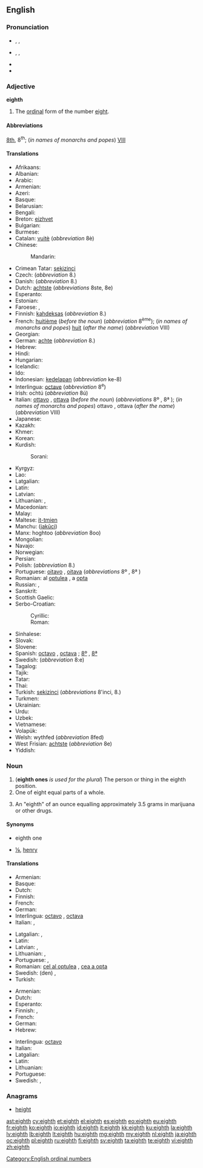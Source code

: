 ==English==
{{ordinalbox|en|7th|8th|9th|seventh|ninth|card=eight}}

===Pronunciation===
* {{a|RP}} {{enPR|ātth}}, {{IPA|/eɪtθ/}}, {{X-SAMPA|/eItT/}}
* {{a|GenAm}} {{enPR|ātth}}, {{IPA|/eʔθ/|/eɪtθ/|/eɪθ/}},  {{X-SAMPA|/eItT/|/eIT/}}
* {{audio|en-us-eighth.ogg|Audio (US)}}
* {{rhymes|eɪtθ}}

===Adjective===
'''eighth'''

# The [[ordinal]] form of the number [[eight]].

====Abbreviations====
[[8th]], 8<sup>th</sup>; (''in names of monarchs and popes'') [[VIII]]

====Translations====
{{trans-top|ordinal form of the number eight}}
* Afrikaans: {{t|af|agste}}
* Albanian: {{t|sq|tetë}}
* Arabic: {{t|ar|ثامن|m|tr=ṯāmin|sc=Arab}}
* Armenian: {{t-|hy|ութերորդ|tr=ut'erord}}
* Azeri: {{t|az|səkkizinci}}
* Basque: {{t|eu|zortzigarren|xs=Basque}}
* Belarusian: {{t|be|восьмы|m|tr=vós’my|sc=Cyrl}}
* Bengali: {{t|bn|অষ্টম|tr=ôshţôm|sc=Beng}}
* Breton: [[eizhvet]]
* Bulgarian: {{t|bg|осми|m|tr=ósmi|sc=Cyrl}}
* Burmese: {{t|my|အဌမ|tr=a' htama.|sc=Mymr}}
* Catalan: [[vuitè]] (''abbreviation'' 8è)
* Chinese:
*: Mandarin: {{t|zh|第八|tr=dìbā|sc=Hani}}
* Crimean Tatar: [[sekizinci]]
* Czech: {{t|cs|osmý|m}} (''abbreviation'' 8.)
* Danish: {{t|da|ottende}} (''abbreviation'' 8.)
* Dutch: [[achtste]] (''abbreviations'' 8ste, 8e)
* Esperanto: {{t+|eo|oka|xs=Esperanto}}
* Estonian: {{t|et|katsas}}
* Faroese: {{t|fo|áttandi|m}}, {{t|fo|áttanda|f|n}}
* Finnish: [[kahdeksas]] (''abbreviation'' 8.)
* French: [[huitième]] (''before the noun'') (''abbreviation'' 8<sup>ème</sup>); (''in names of monarchs and popes'') [[huit]] (''after the name'') (''abbreviation'' VIII)
* Georgian: {{t|ka|მერვე|tr=merve|sc=Geor}}
* German: [[achte]] (''abbreviation'' 8.)
* Hebrew: {{t|he|שמיני|tr=shmini|sc=Hebr}}
* Hindi: {{t|hi|आठवां|tr=āṭhvā̃|sc=Deva}}
* Hungarian: {{t+|hu|nyolcadik}}
* Icelandic: {{t|is|áttundi}}
* Ido: {{t+|io|okesma|xs=Ido}}
* Indonesian: [[kedelapan]] (''abbreviation'' ke-8)
* Interlingua: [[octave]] (''abbreviation'' 8<sup>e</sup>)
* Irish: ochtú (''abbreviation'' 8ú)
* Italian: [[ottavo]] {{m}}, [[ottava]] {{f}} (''before the noun'') (''abbreviations'' 8º {{m}}, 8ª {{f}}); (''in names of monarchs and popes'') ottavo {{m}}, ottava {{f}} (''after the name'') (''abbreviation'' VIII)
* Japanese: {{t|ja|八番目|tr=はちばんめ, hachiban-me|sc=Jpan}}
* Kazakh: {{t|kk|сегізінші|tr=segizinşi|sc=Cyrl}}
* Khmer: {{t|km|ទីប្រាំបី|tr=tii pram bəi|sc=Khmr}}
* Korean: {{t|ko|여덟째|tr=yeodeolpjjae|sc=Hang}}
* Kurdish:
*: Sorani: {{ku-Arab|[[هه‌شته‌م]]}}
{{trans-mid}}
* Kyrgyz: {{t|ky|сегизинчи|tr=segizinçi|sc=Cyrl}}
* Lao: {{t|lo|ທີ່ແປດ|tr=tʰī̀ pǣt|sc=Laoo}}
* Latgalian: {{tø|ltg|ostoni}}
* Latin: {{t+|la|octavus}}
* Latvian: {{t|lv|astoņi}}
* Lithuanian: {{t+|lt|aštuntas|m|xs=Lithuanian}}, {{t+|lt|aštunta|f|xs=Lithuanian}}
* Macedonian: {{t|mk|осми|m|tr=ósmi|sc=Cyrl}}
* Malay: {{t|ms|kelapan}}
* Maltese: [[it-tmien]]
* Manchu: ([[jakūci]])
* Manx: hoghtoo (''abbreviation'' 8oo)
* Mongolian: {{t|mn|наймдугаар|tr=najmdugaar|sc=Cyrl}}
* Navajo: {{tø|nv|tseebíí góneʼ}}
* Norwegian: {{t|no|åttende}}
* Persian: {{t|fa|هشتم|tr=haštom|sc=fa-Arab}}
* Polish: {{t|pl|ósmy|m}} (''abbreviation'' 8.)
* Portuguese: [[oitavo]] {{m}}, [[oitava]] {{f}} (''abbreviations'' 8º {{m}}, 8ª {{f}})
* Romanian: al [[optulea]] {{m}}, a [[opta]] {{f}}
* Russian: {{t|ru|восьмой|m|tr=vos’mój|sc=Cyrl}}, {{t|ru|8-ой|tr=abbreviation|sc=Cyrl}}
* Sanskrit: {{t|sa|अष्टमः|tr=aṣṭamaḥ|sc=Deva}}
* Scottish Gaelic: {{t-|gd|ochdamh|xs=Scottish Gaelic}}
* Serbo-Croatian:
*: Cyrillic: {{t|sh|осми|m}}
*: Roman: {{t|sh|osmi|m}}
* Sinhalese: {{t|si|අටවැනි|tr=aṭavæni|sc=Sinh}}
* Slovak: {{t|sk|ôsmy|m}} <!-- {{t|sk|ôsma|f}}, {{t|sk|ôsme|n}} -->
* Slovene: {{t|sl|osmi|m}}
* Spanish: [[octavo]] {{m}}, [[octava]] {{f}}; {{qualifier|abbreviations}} [[8º]] {{m}}, [[8ª]] {{f}}
* Swedish: {{t|sv|åttonde}} (''abbreviation'' 8:e)
* Tagalog: {{t|tl|ikawalo}}
* Tajik: {{t|tg|ҳаштум|tr=haštum|sc=Cyrl}}
* Tatar: {{t|tt|сигезенче|tr=sigezençe|sc=Cyrl}}
* Thai: {{t|th|ที่แปด|tr=têe bpàet|sc=Thai}}
* Turkish: [[sekizinci]] (''abbreviations'' 8'inci, 8.)
* Turkmen: {{t|tk|sekizinji}}
* Ukrainian: {{t|uk|восьмий|m|tr=vós’myj|sc=Cyrl}}
* Urdu: {{t|ur|آٹھواں|tr=āṭhvā̃|sc=ur-Arab}}
* Uzbek: {{t|uz|sakkizinchi}}
* Vietnamese: {{t|vi|thứ tám}}
* Volapük: {{t|vo|jölid}}
* Welsh: wythfed (''abbreviation'' 8fed)
* West Frisian: [[achtste]] (''abbreviation'' 8e)
* Yiddish: {{t|yi|אַכט|tr=akht|sc=Hebr}}
{{trans-bottom}}

===Noun===
{{en-noun}}

# ('''eighth ones''' ''is used for the plural'') The person or thing in the eighth position.
# One of eight equal parts of a whole.
# {{slang}} An "eighth" of an ounce equalling approximately 3.5 grams in marijuana or other drugs.

====Synonyms====
* {{sense|person or thing in the eighth position}} eighth one
* {{sense|One of eight equal parts}} [[⅛]],  [[henry]] {{qualifier|for an eighth of an ounce of marijuana in the UK}}

====Translations====
{{trans-top|person or thing in the eighth position}}
* Armenian: {{t-|hy|ութերորդ|tr=ut'erord}}
* Basque: {{t|eu|zortzigarren|xs=Basque}}
* Dutch: {{t+|nl|achtste|m|f}}
* Finnish: {{t+|fi|kahdeksas}}
* French: {{t+|fr|huitième|m|f}}
* German: {{t|de|Achte|m|f|n}}
* Interlingua: [[octavo]] {{m}}, [[octava]] {{f}}
* Italian: {{t+|it|ottavo|m}}, {{t+|it|ottava|f}}
{{trans-mid}}
* Latgalian: {{tø|ltg|ostoits|m}}, {{tø|ltg|ostoita|f}}
* Latin: {{t+|la|octavus}}
* Latvian: {{t|lv|astotais|m}}, {{t|lv|astotā|f}}
* Lithuanian: {{t+|lt|aštuntas|m|xs=Lithuanian}}, {{t+|lt|aštunta|f|xs=Lithuanian}}
* Portuguese: {{t+|pt|oitavo|m}}, {{t+|pt|oitava|f}}
* Romanian: [[cel al optulea]] {{m}}, [[cea a opta]] {{f}}
* Swedish: (den) {{t|sv|åttonde|c}},  {{t+|sv|åtta|c}}
* Turkish: {{t|tr|sekizinci}}
{{trans-bottom}}

{{trans-top|one of eight equal parts of a whole}}
* Armenian: {{t-|hy|ութերորդ|tr=ut'erord}}
* Dutch: {{t+|nl|achtste|n}}
* Esperanto: {{t-|eo|okono|xs=Esperanto}}
* Finnish: {{t-|fi|kahdeksasosa}}, {{t-|fi|kahdeksannes}}
* French: {{t+|fr|huitième|m}}
* German: {{t|de|Achtel|n}}
* Hebrew: {{t|he|שמינית|f|tr=shminít|sc=Hebr}}
{{trans-mid}}
* Interlingua: [[octavo]]
* Italian: {{t+|it|ottavo|m}}
* Latgalian: {{tø|ltg|astotdaļa|f}}
* Latin: {{t|la|octavum|n}}
* Lithuanian: {{t+|lt|aštuntadalis|m|xs=Lithuanian}}
* Portuguese: {{t+|pt|oitavo|m}}
* Swedish: {{t+|sv|åttondel|c}}, {{t+|sv|åttondedel|c}}
{{trans-bottom}}

{{trans-top|slang: a quantity of marijuana weighing one-eighth of an ounce}}
{{trans-mid}}
{{trans-bottom}}

===Anagrams===
* [[height#English|height]]

[[Category:English ordinal numbers]]

[[ast:eighth]]
[[cy:eighth]]
[[et:eighth]]
[[el:eighth]]
[[es:eighth]]
[[eo:eighth]]
[[eu:eighth]]
[[fr:eighth]]
[[ko:eighth]]
[[io:eighth]]
[[id:eighth]]
[[it:eighth]]
[[kk:eighth]]
[[ku:eighth]]
[[la:eighth]]
[[lv:eighth]]
[[lb:eighth]]
[[lt:eighth]]
[[hu:eighth]]
[[mg:eighth]]
[[my:eighth]]
[[nl:eighth]]
[[ja:eighth]]
[[oc:eighth]]
[[pl:eighth]]
[[ru:eighth]]
[[fi:eighth]]
[[sv:eighth]]
[[ta:eighth]]
[[te:eighth]]
[[vi:eighth]]
[[zh:eighth]]